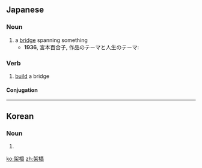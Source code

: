 ==Japanese==
{{ja-kanjitab|か|きょう|yomi=on}}

===Noun===
{{ja-noun|かきょう}}

# a [[bridge]] spanning something
#* '''1936''', 宮本百合子, 作品のテーマと人生のテーマ:
#*: {{ja-usex|私どもはその'''架橋'''工事に参加する世代としての権利をもっているのである。|わたし-ども は その '''かきょう''' こうじ に さんか する せだい として の けんり を もっている の で ある。|I might even venture that my generation has the right to take part in the construction of those bridges.}}

===Verb===
{{ja-verb-suru|かきょう}}

# [[build]] a bridge

====Conjugation====
{{ja-suru|かきょう}}

----

==Korean==
{{ko-hanjatab}}

===Noun===
{{ko-noun|hangeul=가교}}

# {{hanja form of|가교|bridge-building}}

[[ko:架橋]]
[[zh:架橋]]